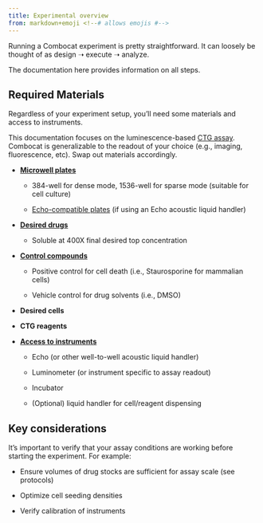 ```yaml
---
title: Experimental overview
from: markdown+emoji <!--# allows emojis #-->
---
```


Running a Combocat experiment is pretty straightforward. It can loosely be thought of as design ➝ execute ➝ analyze.

The documentation here provides information on all steps.

## Required Materials

Regardless of your experiment setup, you'll need some materials and access to instruments.

::: {.callout-note}
This documentation focuses on the luminescence-based [CTG assay](https://www.promega.com/-/media/files/resources/protocols/technical-bulletins/0/celltiter-glo-luminescent-cell-viability-assay-protocol.pdf?rev=30e8ec640fdd4866b207e28c0cbc497c&sc_lang=en). \
Combocat is generalizable to the readout of your choice (e.g., imaging, fluorescence, etc). Swap out materials accordingly.
:::

-   [**Microwell plates**]{.underline}

    -   384-well for dense mode, 1536-well for sparse mode (suitable for cell culture)

    -   [Echo-compatible plates](https://www.mybeckman.co/supplies/echo-qualified-supplies/acoustic-liquid-handler-microplates/001-14555) (if using an Echo acoustic liquid handler)

-   [**Desired drugs**]{.underline}

    -   Soluble at 400X final desired top concentration

-   [**Control compounds**]{.underline}

    -   Positive control for cell death (i.e., Staurosporine for mammalian cells)

    -   Vehicle control for drug solvents (i.e., DMSO)

-   **Desired cells**

-   **CTG reagents**

-   [**Access to instruments**]{.underline}

    -   Echo (or other well-to-well acoustic liquid handler)

    -   Luminometer (or instrument specific to assay readout)

    -   Incubator

    -   (Optional) liquid handler for cell/reagent dispensing

## Key considerations

It's important to verify that your assay conditions are working before starting the experiment. For example:

-   Ensure volumes of drug stocks are sufficient for assay scale (see protocols)

-   Optimize cell seeding densities

-   Verify calibration of instruments

